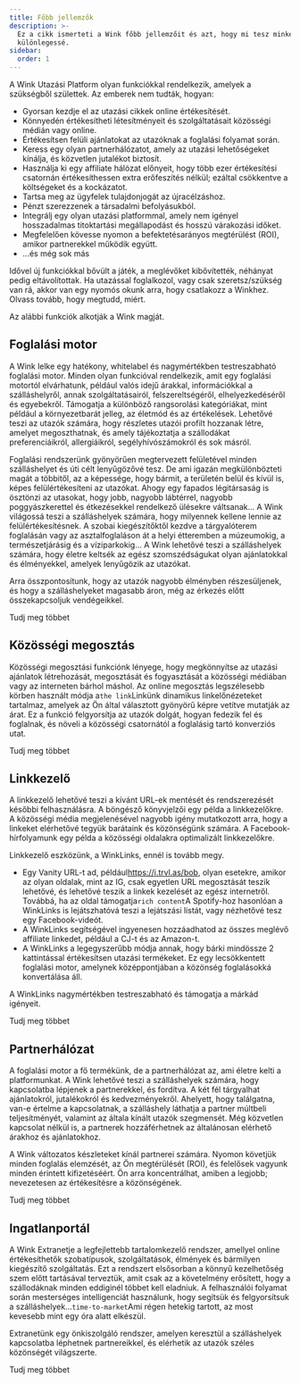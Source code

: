 ```yaml
---
title: Főbb jellemzők
description: >-
  Ez a cikk ismerteti a Wink főbb jellemzőit és azt, hogy mi tesz minket
  különlegessé.
sidebar:
  order: 1
---
```


A Wink Utazási Platform olyan funkciókkal rendelkezik, amelyek a szükségből születtek. Az emberek nem tudták, hogyan:

* Gyorsan kezdje el az utazási cikkek online értékesítését.
* Könnyedén értékesítheti létesítményeit és szolgáltatásait közösségi médián vagy online.
* Értékesítsen felüli ajánlatokat az utazóknak a foglalási folyamat során.
* Keress egy olyan partnerhálózatot, amely az utazási lehetőségeket kínálja, és közvetlen jutalékot biztosít.
* Használja ki egy affiliate hálózat előnyeit, hogy több ezer értékesítési csatornán értékesíthessen extra erőfeszítés nélkül; ezáltal csökkentve a költségeket és a kockázatot.
* Tartsa meg az ügyfelek tulajdonjogát az újracélzáshoz.
* Pénzt szerezzenek a társadalmi befolyásukból.
* Integrálj egy olyan utazási platformmal, amely nem igényel hosszadalmas titoktartási megállapodást és hosszú várakozási időket.
* Megfelelően kövesse nyomon a befektetésarányos megtérülést (ROI), amikor partnerekkel működik együtt.
* ...és még sok más

Idővel új funkciókkal bővült a játék, a meglévőket kibővítették, néhányat pedig eltávolítottak. Ha utazással foglalkozol, vagy csak szeretsz/szükség van rá, akkor van egy nyomós okunk arra, hogy csatlakozz a Winkhez. Olvass tovább, hogy megtudd, miért.

Az alábbi funkciók alkotják a Wink magját.

## Foglalási motor

A Wink lelke egy hatékony, whitelabel és nagymértékben testreszabható foglalási motor. Minden olyan funkcióval rendelkezik, amit egy foglalási motortól elvárhatunk, például valós idejű árakkal, információkkal a szálláshelyről, annak szolgáltatásairól, felszereltségéről, elhelyezkedéséről és egyebekről. Támogatja a különböző rangsorolási kategóriákat, mint például a környezetbarát jelleg, az életmód és az értékelések. Lehetővé teszi az utazók számára, hogy részletes utazói profilt hozzanak létre, amelyet megoszthatnak, és amely tájékoztatja a szállodákat preferenciáikról, allergiáikról, segélyhívószámokról és sok másról.

Foglalási rendszerünk gyönyörűen megtervezett felületével minden szálláshelyet és úti célt lenyűgözővé tesz. De ami igazán megkülönbözteti magát a többitől, az a képessége, hogy bármit, a területén belül és kívül is, képes felülértékesíteni az utazókat. Ahogy egy fapados légitársaság is ösztönzi az utasokat, hogy jobb, nagyobb lábtérrel, nagyobb poggyászkerettel és étkezésekkel rendelkező ülésekre váltsanak... A Wink világossá teszi a szálláshelyek számára, hogy milyennek kellene lennie az felülértékesítésnek. A szobai kiegészítőktől kezdve a tárgyalóterem foglalásán vagy az asztalfoglaláson át a helyi étteremben a múzeumokig, a természetjárásig és a víziparkokig... A Wink lehetővé teszi a szálláshelyek számára, hogy életre keltsék az egész szomszédságukat olyan ajánlatokkal és élményekkel, amelyek lenyűgözik az utazókat.

Arra összpontosítunk, hogy az utazók nagyobb élményben részesüljenek, és hogy a szálláshelyeket magasabb áron, még az érkezés előtt összekapcsoljuk vendégeikkel.

<LinkButton href="/booking-engine/in-a-nutshell">
  Tudj meg többet
</LinkButton>


## Közösségi megosztás

Közösségi megosztási funkciónk lényege, hogy megkönnyítse az utazási ajánlatok létrehozását, megosztását és fogyasztását a közösségi médiában vagy az interneten bárhol máshol. Az online megosztás legszélesebb körben használt módja a`the link`Linkünk dinamikus linkelőnézeteket tartalmaz, amelyek az Ön által választott gyönyörű képre vetítve mutatják az árat. Ez a funkció felgyorsítja az utazók dolgát, hogyan fedezik fel és foglalnak, és növeli a közösségi csatornától a foglalásig tartó konverziós utat.

<LinkButton href="/studio/shareable-links">
  Tudj meg többet
</LinkButton>


## Linkkezelő

A linkkezelő lehetővé teszi a kívánt URL-ek mentését és rendszerezését későbbi felhasználásra. A böngésző könyvjelzői egy példa a linkkezelőkre. A közösségi média megjelenésével nagyobb igény mutatkozott arra, hogy a linkeket elérhetővé tegyük barátaink és közönségünk számára. A Facebook-hírfolyamunk egy példa a közösségi oldalakra optimalizált linkkezelőkre.

Linkkezelő eszközünk, a WinkLinks, ennél is tovább megy.

* Egy Vanity URL-t ad, például<https://i.trvl.as/bob>, olyan esetekre, amikor az olyan oldalak, mint az IG, csak egyetlen URL megosztását teszik lehetővé, és lehetővé teszik a linkek kezelését az egész internetről. Továbbá, ha az oldal támogatja`rich content`A Spotify-hoz hasonlóan a WinkLinks is lejátszhatóvá teszi a lejátszási listát, vagy nézhetővé tesz egy Facebook-videót.
* A WinkLinks segítségével ingyenesen hozzáadhatod az összes meglévő affiliate linkedet, például a CJ-t és az Amazon-t.
* A WinkLinks a legegyszerűbb módja annak, hogy bárki mindössze 2 kattintással értékesítsen utazási termékeket. Ez egy lecsökkentett foglalási motor, amelynek középpontjában a közönség foglalásokká konvertálása áll.

A WinkLinks nagymértékben testreszabható és támogatja a márkád igényeit.

<LinkButton href="/link-manager/wink-links">
  Tudj meg többet
</LinkButton>


## Partnerhálózat

A foglalási motor a fő termékünk, de a partnerhálózat az, ami életre kelti a platformunkat. A Wink lehetővé teszi a szálláshelyek számára, hogy kapcsolatba lépjenek a partnerekkel, és fordítva. A két fél tárgyalhat ajánlatokról, jutalékokról és kedvezményekről. Ahelyett, hogy találgatna, van-e értelme a kapcsolatnak, a szálláshely láthatja a partner múltbeli teljesítményét, valamint az általa kínált utazók szegmensét. Még közvetlen kapcsolat nélkül is, a partnerek hozzáférhetnek az általánosan elérhető árakhoz és ajánlatokhoz.

A Wink változatos készleteket kínál partnerei számára. Nyomon követjük minden foglalás elemzését, az Ön megtérülését (ROI), és felelősek vagyunk minden érintett kifizetéséért. Ön arra koncentrálhat, amiben a legjobb; nevezetesen az értékesítésre a közönségének.

<LinkButton href="/studio/what-is-studio">
  Tudj meg többet
</LinkButton>


## Ingatlanportál

A Wink Extranetje a legfejlettebb tartalomkezelő rendszer, amellyel online értékesíthetők szobatípusok, szolgáltatások, élmények és bármilyen kiegészítő szolgáltatás. Ezt a rendszert elsősorban a könnyű kezelhetőség szem előtt tartásával terveztük, amit csak az a követelmény erősített, hogy a szállodáknak minden eddiginél többet kell eladniuk. A felhasználói folyamat során mesterséges intelligenciát használunk, hogy segítsük és felgyorsítsuk a szálláshelyek...`time-to-market`Ami régen hetekig tartott, az most kevesebb mint egy óra alatt elkészül.

Extranetünk egy önkiszolgáló rendszer, amelyen keresztül a szálláshelyek kapcsolatba léphetnek partnereikkel, és elérhetik az utazók széles közönségét világszerte.

<LinkButton href="/extranet/what-is-extranet">
  Tudj meg többet
</LinkButton>

